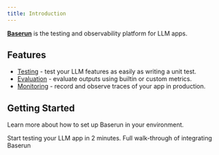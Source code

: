 ```yaml
---
title: Introduction
---
```


**[Baserun](https://baserun.ai)** is the testing and observability platform for LLM apps.

## Features

- [Testing](/testing) - test your LLM features as easily as writing a unit test.
- [Evaluation](/evaluation) - evaluate outputs using builtin or custom metrics.
- [Monitoring](/tracing) - record and observe traces of your app in production.

## Getting Started

Learn more about how to set up Baserun in your environment.

<CardGroup cols={2}>
  <Card title="Quickstart" icon="rocket" href="/quickstart">
    Start testing your LLM app in 2 minutes.
  </Card>
  <Card
    title="Tutorial"
    icon="video"
    href="https://www.youtube.com/watch?v=OTux4-Ky31I"
  >
    Full walk-through of integrating Baserun
  </Card>
</CardGroup>
